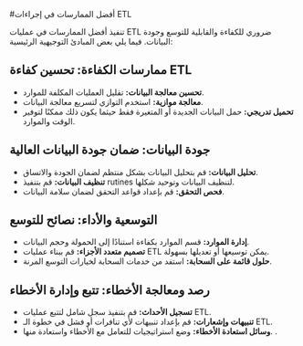 #أفضل الممارسات في إجراءات ETL

تنفيذ أفضل الممارسات في عمليات ETL ضروري للكفاءة والقابلية للتوسع وجودة البيانات. فيما يلي بعض المبادئ التوجيهية الرئيسية:

## ممارسات الكفاءة: تحسين كفاءة ETL

- **تحسين معالجة البيانات:** تقليل العمليات المكلفة للموارد.
- **معالجة موازية:** استخدم التوازي لتسريع معالجة البيانات.
- **تحميل تدريجي:** حمل البيانات الجديدة أو المتغيرة فقط حيثما يكون ذلك ممكنًا لتوفير الوقت والموارد.

## جودة البيانات: ضمان جودة البيانات العالية

- **تحليل البيانات:** قم بتحليل البيانات بشكل منتظم لضمان الجودة والاتساق.
- **تنظيف البيانات:** قم بتنفيذ rutines لتنظيف البيانات وتوحيد شكلها.
- **فحص التحقق:** قم بإعداد قواعد التحقق لضمان سلامة البيانات.

## التوسعية والأداء: نصائح للتوسع

- **إدارة الموارد:** قسم الموارد بكفاءة استنادًا إلى الحمولة وحجم البيانات.
- **تصميم متعدد الأجزاء:** قم ببناء عمليات ETL يمكن توسيعها أو تعديلها بسهولة.
- **حلول قائمة على السحابة:** استفد من خدمات السحابة لخيارات التوسع المرنة.

## رصد ومعالجة الأخطاء: تتبع وإدارة الأخطاء

- **تسجيل الأحداث:** قم بتنفيذ سجل شامل لتتبع عمليات ETL.
- **تنبيهات وإشعارات:** قم بإعداد تنبيهات لأي تنافرات أو فشل في خطوة الـ ETL.
- **وسائل استعادة الأخطاء:** وضع استراتيجيات للتعامل مع الأخطاء واستعادة منها.
.